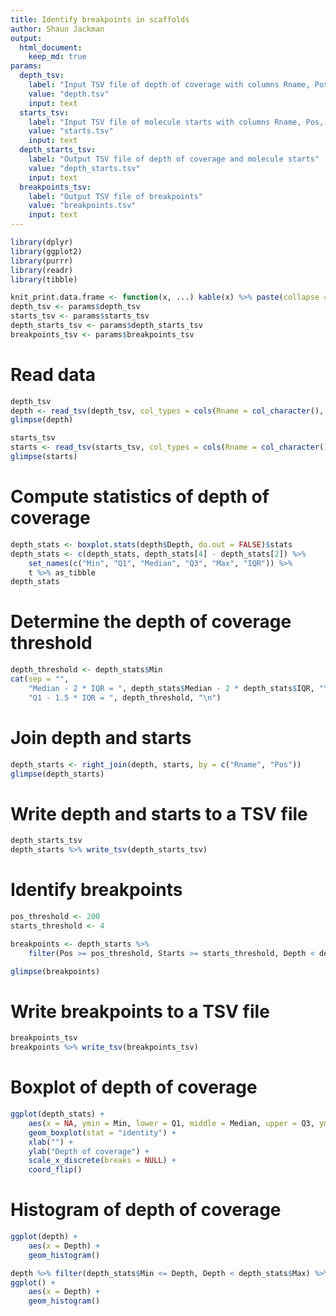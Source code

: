 ```yaml
---
title: Identify breakpoints in scaffolds
author: Shaun Jackman
output:
  html_document:
    keep_md: true
params:
  depth_tsv:
    label: "Input TSV file of depth of coverage with columns Rname, Pos, Depth"
    value: "depth.tsv"
    input: text
  starts_tsv:
    label: "Input TSV file of molecule starts with columns Rname, Pos, Starts"
    value: "starts.tsv"
    input: text
  depth_starts_tsv:
    label: "Output TSV file of depth of coverage and molecule starts"
    value: "depth_starts.tsv"
    input: text
  breakpoints_tsv:
    label: "Output TSV file of breakpoints"
    value: "breakpoints.tsv"
    input: text
---
```


```r
library(dplyr)
library(ggplot2)
library(purrr)
library(readr)
library(tibble)

knit_print.data.frame <- function(x, ...) kable(x) %>% paste(collapse = "\n") %>% asis_output
depth_tsv <- params$depth_tsv
starts_tsv <- params$starts_tsv
depth_starts_tsv <- params$depth_starts_tsv
breakpoints_tsv <- params$breakpoints_tsv
```

# Read data
```r
depth_tsv
depth <- read_tsv(depth_tsv, col_types = cols(Rname = col_character(), Pos = col_integer(), Depth = col_integer()))
glimpse(depth)

starts_tsv
starts <- read_tsv(starts_tsv, col_types = cols(Rname = col_character(), Pos = col_integer(), Starts = col_integer()))
glimpse(starts)
```

# Compute statistics of depth of coverage
```r
depth_stats <- boxplot.stats(depth$Depth, do.out = FALSE)$stats
depth_stats <- c(depth_stats, depth_stats[4] - depth_stats[2]) %>%
	set_names(c("Min", "Q1", "Median", "Q3", "Max", "IQR")) %>%
	t %>% as_tibble
depth_stats
```

# Determine the depth of coverage threshold
```r
depth_threshold <- depth_stats$Min
cat(sep = "",
	"Median - 2 * IQR = ", depth_stats$Median - 2 * depth_stats$IQR, "\n",
	"Q1 - 1.5 * IQR = ", depth_threshold, "\n")
```

# Join depth and starts
```r
depth_starts <- right_join(depth, starts, by = c("Rname", "Pos"))
glimpse(depth_starts)
```

# Write depth and starts to a TSV file
```r
depth_starts_tsv
depth_starts %>% write_tsv(depth_starts_tsv)
```

# Identify breakpoints
```r
pos_threshold <- 200
starts_threshold <- 4

breakpoints <- depth_starts %>%
	filter(Pos >= pos_threshold, Starts >= starts_threshold, Depth < depth_threshold)

glimpse(breakpoints)
```

# Write breakpoints to a TSV file
```r
breakpoints_tsv
breakpoints %>% write_tsv(breakpoints_tsv)
```

# Boxplot of depth of coverage
```r
ggplot(depth_stats) +
	aes(x = NA, ymin = Min, lower = Q1, middle = Median, upper = Q3, ymax = Max) + 
    geom_boxplot(stat = "identity") +
	xlab("") +
	ylab("Depth of coverage") +
	scale_x_discrete(breaks = NULL) +
	coord_flip()
```

# Histogram of depth of coverage
```r
ggplot(depth) +
	aes(x = Depth) +
	geom_histogram()

depth %>% filter(depth_stats$Min <= Depth, Depth < depth_stats$Max) %>%
ggplot() +
	aes(x = Depth) +
	geom_histogram()
```
